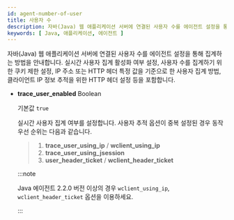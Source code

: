 ```yaml
---
id: agent-number-of-user
title: 사용자 수
description: 자바(Java) 웹 애플리케이션 서버에 연결된 사용자 수를 에이전트 설정을 통해 집계하는 방법을 안내합니다. 실시간 사용자 집계 활성화 여부 설정, 사용자 수를 집계하기 위한 쿠키 제한 설정, IP 주소 또는 HTTP 헤더 특정 값을 기준으로 한 사용자 집계 방법, 클라이언트 IP 정보 추적을 위한 HTTP 헤더 설정 등을 포함합니다.
keywords: [ Java, 애플리케이션, 에이전트 ]
---
```


자바(Java) 웹 애플리케이션 서버에 연결된 사용자 수를 에이전트 설정을 통해 집계하는 방법을 안내합니다. 실시간 사용자 집계 활성화 여부 설정, 사용자 수를 집계하기 위한 쿠키 제한 설정, IP 주소 또는 HTTP 헤더 특정 값을 기준으로 한 사용자 집계 방법, 클라이언트 IP 정보 추적을 위한 HTTP 헤더 설정 등을 포함합니다.

* **trace_user_enabled** <span class='type'>Boolean</span>

  기본값 `true`

  실시간 사용자 집계 여부를 설정합니다. 사용자 추적 옵션이 중복 설정된 경우 동작 우선 순위는 다음과 같습니다.
  
  >   1. **trace_user_using_ip** / **wclient_using_ip**
  >   1. **trace_user_using_jsession**
  >   1. **user_header_ticket** / **wclient_header_ticket**

  :::note

  Java 에이전트 2.2.0 버전 이상의 경우 `wclient_using_ip`, `wclient_header_ticket` 옵션을 이용하세요.

  :::


<Commoncollectuser />